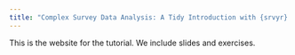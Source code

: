 ```yaml
---
title: "Complex Survey Data Analysis: A Tidy Introduction with {srvyr} and {survey}"
---
```


This is the website for the tutorial. We include slides and exercises.


